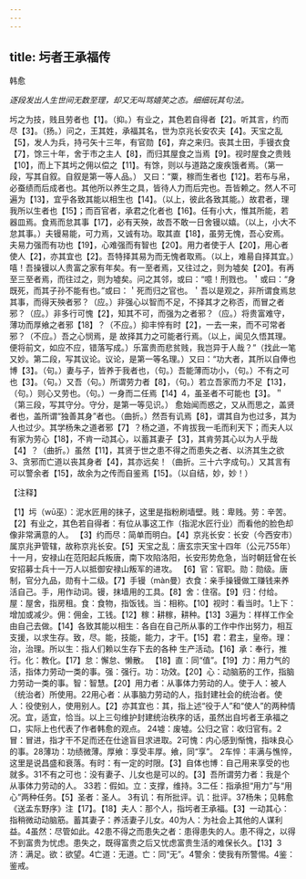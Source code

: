 ```yaml
---
---
---
```

title: 圬者王承福传
---



韩愈

*逐段发出人生世间无数至理，却又无叫骂嬉笑之态。细细玩其句法。*

圬之为技，贱且劳者也【1】。（抑。）有业之，其色若自得者【2】。听其言，约而尽【3】。（扬。）问之，王其姓，承福其名，世为京兆长安农夫【4】。天宝之乱【5】，发人为兵，持弓矢十三年，有官勋【6】，弃之来归。丧其土田，手镘衣食【7】，馀三十年，舍于市之主人【8】，而归其屋食之当焉【9】。视时屋食之贵贱【10】，而上下其圬之佣以偿之【11】。有馀，则以与道路之废疾饿者焉。（第一段，写其自叙。自叙是第一等人品。）
又曰：“粟，稼而生者也【12】。若布与帛，必蚕绩而后成者也。其他所以养生之具，皆待人力而后完也。吾皆赖之。然人不可遍为【13】，宜乎各致其能以相生也【14】。（以上，彼此各致其能。）故君者，理我所以生者也【15】；而百官者，承君之化者也【16】。任有小大，惟其所能，若器皿焉。食焉而怠其事【17】，必有天殃，故吾不敢一日舍镘以嬉。（以上，小大不怠其事。）夫镘易能，可力焉，又诚有功。取其直【18】，虽劳无愧，吾心安焉。夫易力强而有功也【19】，心难强而有智也【20】。用力者使于人【20】，用心者使人【2】，亦其宜也【2】。吾特择其易为而无愧者取焉。（以上，难昜自择其宜。）嘻！吾操镘以人贵富之家有年矣。有一至者焉，又往过之，则为墟矣【20】。有再至三至者焉，而往过之，则为墟矣。问之其邻，或曰：“噫！刑戮也。＇或曰：“身既死，而其子孙不能有也。”或曰：＇死而归之官也。＇吾以是观之，非所谓食焉怠其事，而得天殃者邪？（应。）非强心以智而不足，不择其才之称否，而冒之者邪？（应。）非多行可愧【2】，知其不可，而强为之者邪？（应。）将贵富难守，薄功而厚飨之者邪【18】？（不应。）抑丰悴有时【2】，一去一来，而不可常者邪？（不应。）吾之心悯焉，是
故择其力之可能者行焉。（以上，闻见久悟其理。便将前文，如应不应，错落写成。）乐富贵而悲贫贱，我岂异于人哉？”（找此一笔又妙。第二段，写其议论。议论，是第一等名理。）又曰：“功大者，其所以自俸也博【3】。（句。）妻与子，皆养于我者也，（句。）吾能薄而功小，（句。）不有之可也【3】。（句。）又吾（句。）所谓劳力者【8】，（句。）若立吾家而力不足【13】，（句。）则心又劳也。（句。）一身而二任焉【14】4，虽圣者不可能也【3】。＂（第三段，写其守分。守分，是第一等见识。）
愈始闻而惑之，又从而思之，盖贤者也，盖所谓“独善其身”者也。（曲折。）然吾有讥焉【8】，谓其自为也过多，其为人也过少。其学杨朱之道者邪【7】？杨之道，不肯拔我一毛而利天下；而夫人以有家为劳心【18】，不肯一动其心，以蓄其妻子【3】，其肯劳其心以为人乎哉【4】？（曲折。）虽然【11】，其贤于世之患不得之而患失之者、以济其生之欲3、贪邪而亡道以丧其身者【4】，其亦远矣！（曲折。三十六字成句。）又其言有可以警余者【15】，故余为之传而自鉴焉【15】。（以自结，妙，妙！）

【注释】

【1】圬（wū巫）：泥水匠用的抹子，这里是指粉刷墙壁。贱：卑贱。劳：辛苦。【2】有业之，其色若自得者：有位从事这工作（指泥水匠行业）而看他的脸色却像非常满意的人。
【3】约而尽：简单而明白。【4】京兆长安：长安（今西安市）属京兆尹管辖，故称京兆长安。【5】天宝之乱：唐玄宗天宝十四年（公元755年）十一月，安禄山在范阳起兵叛唐，南下攻陷洛阳，长安形势危急，当时朝廷曾在长安招募士兵十一万人以抵御安禄山叛军的进攻。
【6】官：官职。勋：勋级。唐制，官分九品，勋有十二级。【7】手镘（màn曼）衣食：亲手操镘做工赚钱来养活自己。手，用作动词。镘，抹墙用的工具。【8】舍：住宿。【9】归：付给。屋：屋舍，指房租。食：食物，指饭钱。当：相称。【10】视时：看当时。1上下：增加或减少。佣：佣金，工钱。【12】稼：耕稼，耕种。【13】3遍为：样样工作全由自己去做。【14】各致其能以相生：各自在自己所从事的工作中作出努力，相互支援，以求生存。致，尽。能，技能，能力，才干。【15】君：君主，皇帝。理：治，治理。所以生：指人们赖以生存下去的各种
生产活动。【16】承：奉行，推行。化：教化。【17】怠：懈怠、懒散。
【18】直：同“值”。【19】力：用力气的活，指体力劳动一类的事。强：强行。功：功效。【20】心：动脑筋的工作，指脑力劳动一类的事。智：智慧。【20】用力者：从事体力劳动的人。使于人：被人（统治者）所使用。22用心者：从事脑力劳动的人，指封建社会的统治者。使人：役使别人，使用别人。【2】亦其宜也：其，指上述“役于人”和“使人”的两种情况。宜，适宜，恰当。以上三句维护封建统治秩序的话，虽然出自圬者王承福之口，实际上也代表了作者韩愈的观点。
24墟：废墟。公归之官：收归官有。2冒：冒进，指才干不足而还在仕途盲目求进取。2可愧：内心感到惭愧，指味良心的事。28薄功：功绩微薄。厚飨：享受丰厚。飨，同“享”。
2车悴：丰满与憔悴，这里是说昌盛和衰落。有时：有一定的时限。【3】自体也博：自己用来享受的也就多。31不有之可也：没有妻子、儿女也是可以的。【3】吾所谓劳力者：我是个从事体力劳动的人。
33若：假如。立：支撑，维持。3二任：指承担“用力”与“用心”两种任务。【5】圣者：圣人。
3有讥：有所批评。讥：批评。37杨朱；见韩愈《送孟东野序》注【17】。【18】夫人：那个人，指圬者王承福。【3】一动其心：指稍微动动脑筋。蓄其妻子：养活妻子儿女。40为人：为社会上其他的人谋利益。4虽然：尽管如此。42患不得之而患失之者：患得患失的人。患不得之，以得不到富贵为忧虑。患失之，既得富贵之后又忧虑富贵生活的难保长久。【13】3济：满足。欲：欲望。4亡道：无道。亡：同“无”。4警余：使我有所警惕。4鉴：鉴戒。